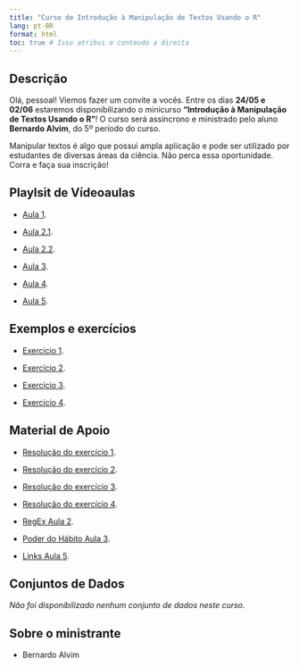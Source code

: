 ```yaml
---
title: "Curso de Introdução à Manipulação de Textos Usando o R"
lang: pt-BR
format: html
toc: true # Isso atribui o contéudo a direita
---
```



## Descrição

Olá, pessoal! Viemos fazer um convite a vocês. Entre os dias **24/05 e 02/06** estaremos disponibilizando o minicurso **“Introdução à Manipulação de Textos Usando o R”**! O curso será assíncrono e ministrado pelo aluno **Bernardo Alvim**, do 5º período do curso.

Manipular textos é algo que possui ampla aplicação e pode ser utilizado por estudantes de diversas áreas da ciência. Não perca essa oportunidade. Corra e faça sua inscrição!

## Playlsit de Vídeoaulas

  - [Aula	1](https://youtu.be/ffWvujI2qT4){target="_blank" rel="noopener noreferrer"}.
  
  - [Aula	2.1](https://youtu.be/CKCemQoQKCk){target="_blank" rel="noopener noreferrer"}.
  
  - [Aula	2.2](https://youtu.be/i91OZjgt9nk){target="_blank" rel="noopener noreferrer"}.
  
  - [Aula	3](https://youtu.be/1mtlH84ztYg){target="_blank" rel="noopener noreferrer"}.
  
  - [Aula	4](https://youtu.be/S4Qn9-JW0q4){target="_blank" rel="noopener noreferrer"}.
  
  - [Aula	5](https://youtu.be/7E8dDnxfN2s){target="_blank" rel="noopener noreferrer"}.

## Exemplos e exercícios

  - [Exercício	1](../Introducao a Manipulacao de Textos Usando o R/Exercicios_Aula_1.pdf){target="_blank" rel="noopener noreferrer"}.
  
  - [Exercício	2](../Introducao a Manipulacao de Textos Usando o R/Exercicios_Aula_2.pdf){target="_blank" rel="noopener noreferrer"}.
  
  - [Exercício	3](../Introducao a Manipulacao de Textos Usando o R/Exercicios_Aula_3.pdf){target="_blank" rel="noopener noreferrer"}.
  
  - [Exercício	4](../Introducao a Manipulacao de Textos Usando o R/Exercicios_Aula_4.pdf){target="_blank" rel="noopener noreferrer"}.
  

## Material de Apoio

  - [Resolução do exercício	1](../Introducao a Manipulacao de Textos Usando o R/resolucao_ex1.R){target="_blank" rel="noopener noreferrer"}.
  
  - [Resolução do exercício	2](../Introducao a Manipulacao de Textos Usando o R/resolucao_ex2.R){target="_blank" rel="noopener noreferrer"}.
  
  - [Resolução do exercício	3](../Introducao a Manipulacao de Textos Usando o R/resolucao_ex3.R){target="_blank" rel="noopener noreferrer"}.
  
  - [Resolução do exercício	4](../Introducao a Manipulacao de Textos Usando o R/resolucao_ex4.R){target="_blank" rel="noopener noreferrer"}.
  
  - [RegEx	Aula 2](../Introducao a Manipulacao de Textos Usando o R/RegEx.pdf){target="_blank" rel="noopener noreferrer"}.
  
  - [Poder do Hábito	Aula 3](../Introducao a Manipulacao de Textos Usando o R/poder_do_habito.txt){target="_blank" rel="noopener noreferrer"}.
  
  - [Links	Aula 5](../Introducao a Manipulacao de Textos Usando o R/links_aula5.txt){target="_blank" rel="noopener noreferrer"}.

## Conjuntos de Dados

*Não foi disponibilizado nenhum conjunto de dados neste curso.*

## Sobre o ministrante

 - Bernardo Alvim